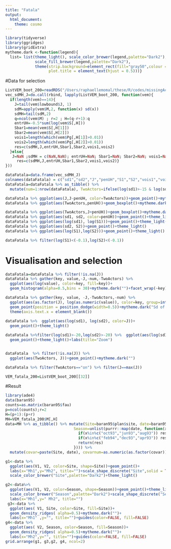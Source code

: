 ```yaml
---
title: "Fatala"
output: 
  html_document: 
    theme: cosmo
---
```

```r
library(tidyverse)
library(ggridges)
library(gridExtra)
mytheme.dark <-function(legend){
  list= list(theme_light(), scale_color_brewer(legend,palette="Dark2"), 
             scale_fill_brewer(legend,palette="Dark2"), 
             theme(strip.background=element_rect(fill="gray50",colour ="gray50"),
                   plot.title = element_text(hjust = 0.5)))}
```

#Data for selection


```r
ListVEM_boot_200=readRDS("/Users/raphaellemomal/these/R/codes/missingActor/SimResults/Fatala_VEM_200.rds")
vec_sdMH_J=do.call(rbind, lapply(ListVEM_boot_200, function(vem){
  if(length(vem)==14){
    J=tail(vem$lowbound$J, 1)
    sdM=apply(vem$M,2, function(x) sd(x))
    sdMH=tail(sdM,2)
    q=ncol(vem$M) ; r=2 ; H=(q-r+1):q
    entrUH=-0.5*sum(log(vem$S[,H]))
    Sbar1=mean(vem$S[,H[1]])
    Sbar2=mean(vem$S[,H[2]])
    vois1=length(which(vem$Pg[,H[1]]>0.01))
    vois2=length(which(vem$Pg[,H[2]]>0.01))
    res=c(sdMH,J,entrUH,Sbar1,Sbar2,vois1,vois2)
  }else{
   J=NaN ;sdMH = c(NaN,NaN); entrUH=NaN; Sbar1=NaN; Sbar2=NaN; vois1=NaN; vois2=NaN
     res=c(sdMH,J,entrUH,Sbar1,Sbar2,vois1,vois2)}
}))

dataFatala=data.frame(vec_sdMH_J)
colnames(dataFatala) = c("sd1","sd2","J","penUH","S1","S2","vois1","vois2")
dataFatala=dataFatala %>% as_tibble() %>% 
  mutate(num=1:nrow(dataFatala), TwoActors=ifelse(log(sd1)>-15 & log(sd2) >-15,"on", "off"))

dataFatala %>% ggplot(aes(J,J-penUH, color=TwoActors))+geom_point()+mytheme.dark("")
dataFatala %>% ggplot(aes(TwoActors,penUH))+geom_boxplot()+mytheme.dark("")

dataFatala %>% ggplot(aes(TwoActors,J+penUH))+geom_boxplot()+mytheme.dark("") # le meilleur modèle pénalisé est dans les off donc ça marche pas
dataFatala %>% ggplot(aes(sd1, sd2, color=penUH))+geom_point()+theme_light()
dataFatala %>% ggplot(aes(log(sd1), log(S1)))+geom_point()+theme_light()
dataFatala %>% ggplot(aes(sd2, S2))+geom_point()+theme_light()
dataFatala %>% ggplot(aes(log(S1),log(S2)))+geom_point()+theme_light()

dataFatala %>% filter(log(S1)<(-0.1),log(S2)<(-0.1))
```

# Visualisation and selection

```r
dataFatala=dataFatala %>% filter(!is.na(J))
dataFatala %>% gather(key, value,-J,-num,-TwoActors) %>% 
  ggplot(aes(log(value), color=key, fill=key))+
  geom_histogram(alpha=0.5,bins = 30)+mytheme.dark("")+facet_wrap(~key)

dataFatala %>% gather(key, value, -J,-TwoActors,-num) %>% 
  ggplot(aes(as.factor(J), log(as.numeric(value)), color=key, group=interaction(J,key)))+
  geom_point(position = position_dodge(width=0.5))+mytheme.dark("Sd of Mh:") +labs(x="J",y="value")+
  theme(axis.text.x = element_blank())
 
dataFatala %>%  ggplot(aes(log(sd1), log(sd2), color=J))+
  geom_point()+theme_light()  

dataFatala %>%filter(log(sd1)>-20,log(sd2)>-20) %>%  ggplot(aes(log(sd1), log(sd2), color=J))+
  geom_point()+theme_light()+labs(title="Zoom")


dataFatala  %>% filter(!is.na(J)) %>% 
  ggplot(aes(TwoActors, J))+geom_point()+mytheme.dark("")

dataFatala %>% filter(TwoActors=="on") %>% filter(J==max(J))

VEM_fatala_200=ListVEM_boot_200[[32]]
```

#Result

```r
library(ade4)
data(baran95)
counts=as.matrix(baran95$fau)
p=ncol(counts);r=2
H=(p+1):(p+r)
MH=VEM_fatala_200$M[,H]
data=MH %>% as_tibble() %>% mutate(Site=baran95$plan$site, date=baran95$plan$date,
                              Season=unlist(purrr::map(date, function(x){
                                if(x%in%c("oct93","jun93","aug93")) res="Rainy"
                                if(x%in%c("feb94","dec93","apr93")) res="Dry"
                                return(res)
                              }))) %>% 
  mutate(covar=paste(Site, date), covarnum=as.numeric(as.factor(covar))) 

g1<-data %>% 
  ggplot(aes(V1, V2, color=Site, shape=Site))+geom_point()+ 
  labs(x="Mh1",y="Mh2", title="")+scale_shape_discrete("Site",solid = TRUE)+
  scale_color_brewer("Site",palette="Dark2")+theme_light()

g2<-data%>% 
  ggplot(aes(V1, V2, color=Season, shape=Season))+geom_point()+theme_light()+
  scale_color_brewer("Season",palette="Dark2")+scale_shape_discrete("Season")+
  labs(x="Mh1",y=" Mh2", title="")
 g3<-data %>%
  ggplot(aes( V1, Site, color=Site, fill=Site))+
  geom_density_ridges( alpha=0.5)+mytheme.dark("")+
  labs(x="Mh1" ,y="", title="")+guides(color=FALSE, fill=FALSE)
g4<-data %>%
  ggplot(aes( V2, Season, color=Season, fill=Season))+
  geom_density_ridges( alpha=0.5)+mytheme.dark("")+
  labs(x="Mh2",y="", title="")+guides(color=FALSE, fill=FALSE)
grid.arrange(g1, g3,g2, g4, ncol=2)


```

